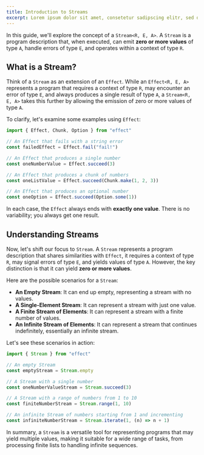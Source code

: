 ```yaml
---
title: Introduction to Streams
excerpt: Lorem ipsum dolor sit amet, consetetur sadipscing elitr, sed diam nonumy eirmod tempor invidunt ut labore.
---
```


In this guide, we'll explore the concept of a `Stream<R, E, A>`. A `Stream` is a program description that, when executed, can emit **zero or more values** of type `A`, handle errors of type `E`, and operates within a context of type `R`.

## What is a Stream?

Think of a `Stream` as an extension of an `Effect`. While an `Effect<R, E, A>` represents a program that requires a context of type `R`, may encounter an error of type `E`, and always produces a single result of type `A`, a `Stream<R, E, A>` takes this further by allowing the emission of zero or more values of type `A`.

To clarify, let's examine some examples using `Effect`:

```ts twoslash
import { Effect, Chunk, Option } from "effect"

// An Effect that fails with a string error
const failedEffect = Effect.fail("fail!")

// An Effect that produces a single number
const oneNumberValue = Effect.succeed(3)

// An Effect that produces a chunk of numbers
const oneListValue = Effect.succeed(Chunk.make(1, 2, 3))

// An Effect that produces an optional number
const oneOption = Effect.succeed(Option.some(1))
```

In each case, the `Effect` always ends with **exactly one value**. There is no variability; you always get one result.

## Understanding Streams

Now, let's shift our focus to `Stream`. A `Stream` represents a program description that shares similarities with `Effect`, it requires a context of type `R`, may signal errors of type `E`, and yields values of type `A`. However, the key distinction is that it can yield **zero or more values**.

Here are the possible scenarios for a `Stream`:

- **An Empty Stream**: It can end up empty, representing a stream with no values.
- **A Single-Element Stream**: It can represent a stream with just one value.
- **A Finite Stream of Elements**: It can represent a stream with a finite number of values.
- **An Infinite Stream of Elements**: It can represent a stream that continues indefinitely, essentially an infinite stream.

Let's see these scenarios in action:

```ts twoslash
import { Stream } from "effect"

// An empty Stream
const emptyStream = Stream.empty

// A Stream with a single number
const oneNumberValueStream = Stream.succeed(3)

// A Stream with a range of numbers from 1 to 10
const finiteNumberStream = Stream.range(1, 10)

// An infinite Stream of numbers starting from 1 and incrementing
const infiniteNumberStream = Stream.iterate(1, (n) => n + 1)
```

In summary, a `Stream` is a versatile tool for representing programs that may yield multiple values, making it suitable for a wide range of tasks, from processing finite lists to handling infinite sequences.
